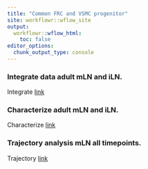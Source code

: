 ```yaml
---
title: "Common FRC and VSMC progenitor"
site: workflowr::wflow_site
output:
  workflowr::wflow_html:
    toc: false
editor_options:
  chunk_output_type: console
---
```


### Integrate data adult mLN and iLN. 
Integrate
[link](adult_mLN_iLN.html)

### Characterize adult mLN and iLN. 
Characterize
[link](adult_mLN_iLN2.html)

### Trajectory analysis mLN all timepoints. 
Trajectory
[link](mLNEYFPpos.html)
